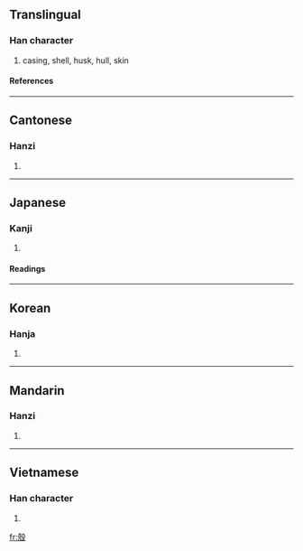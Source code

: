{{see|壳}}

==Translingual==
===Han character===
{{Han char|rn=79|rad=殳|as=08|sn=12|four=4724<sub>7</sub>|canj=土弓竹弓水 (GNHNE)}}
# casing, shell, husk, hull, skin
====References====
{{Han ref|kx=0586.050|dkj=16646|hdz=32160.070|uh=6BBC|ud=27580|bh=B4DF|bd=46303}}
----
==Cantonese==
===Hanzi===
{{yue-hanzi|jyut=|y=hok3}}
# {{defn|Cantonese}}
----
==Japanese==
===Kanji===
{{ja-kanji|grade=|rs=殳08}}
# {{defn|Japanese}} 
====Readings====
{{ja-readings|on=[[かく]] (kaku), [[こく]] (koku)|kun=[[から]] (kara)}}
----
==Korean==
===Hanja===
{{ko-hanja|hangeul=각|eumhun=|rv=gak|mr=kak|y=kak}}
# {{defn|Korean}}
----
==Mandarin==
===Hanzi===
{{cmn-hanzi|sim=壳|pin=[[ké]] (ke2), [[qiào]] (qiao4)|wg=k'o<sup>2</sup>, ch'iao<sup>4</sup>}}
# {{defn|Mandarin}}
----
==Vietnamese==
===Han character===
{{vi-hantu|xác}}
# {{defn|Vietnamese}}

[[fr:殼]]